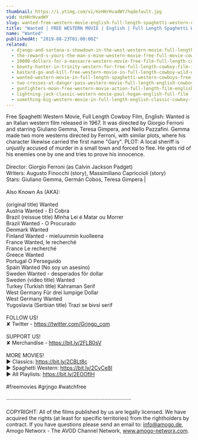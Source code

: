 ```yaml
---
thumbnail: https://i.ytimg.com/vi/HzHHrHvadWY/hqdefault.jpg
vid: HzHHrHvadWY
slug: wanted-free-western-movie-english-full-length-spaghetti-western-classic-feature-film
title: "Wanted | FREE WESTERN MOVIE | English | Full Length Spaghetti Western | Classic Feature Film"
name: "Wanted"
publishedAt: "2019-08-23T01:00:00Z"
related:
  - django-and-sartana-s-showdown-in-the-west-western-movie-full-length-movie-free-film
  - the-reward-s-yours-the-man-s-mine-western-movie-free-full-movie-cowboy-feature-film
  - 10000-dollars-for-a-massacre-western-movie-free-film-full-length-cowboy-films-english
  - bounty-hunter-in-trinity-western-for-free-full-length-cowboy-film-italo-western
  - bastard-go-and-kill-free-western-movie-in-full-length-cowboy-wild-west-film
  - wanted-western-movie-in-full-length-spaghetti-western-cowboys-free-movie
  - two-crosses-at-danger-pass-western-movie-full-length-english-cowboy-film
  - gunfighters-moon-free-western-movie-action-full-length-film-english
  - lightning-jack-classic-western-movie-paul-hogan-english-full-film
  - something-big-western-movie-in-full-length-english-classic-cowboy-film-free-full-westerns
---
```


Free Spaghetti Western Movie, Full Length Cowboy Film, English: Wanted is an Italian western film released in 1967. It was directed by Giorgio Ferroni and starring Giuliano Gemma, Teresa Gimpera, and Nello Pazzafini. Gemma made two more westerns directed by Ferroni, with similar plots, where his character likewise carried the first name "Gary". PLOT: A local sheriff is unjustly accused of murder in a small town and forced to flee. He gets rid of his enemies one by one and tries to prove his innocence.<br />
<br />
Director: Giorgio Ferroni (as Calvin Jackson Padget)<br />
Writers: Augusto Finocchi (story), Massimiliano Capriccioli (story)<br />
Stars: Giuliano Gemma, Germán Cobos, Teresa Gimpera |<br />
<br />
Also Known As (AKA):<br />
<br />
(original title) Wanted<br />
Austria Wanted - El Cobra<br />
Brazil (reissue title) Minha Lei é Matar ou Morrer<br />
Brazil Wanted - O Procurado<br />
Denmark Wanted<br />
Finland Wanted - mieluummin kuolleena<br />
France Wanted, le recherché<br />
France Le recherché<br />
Greece Wanted<br />
Portugal O Perseguido<br />
Spain Wanted (No soy un asesino)<br />
Sweden Wanted - desperados för dollar<br />
Sweden (video title) Wanted<br />
Turkey (Turkish title) Kahraman Serif<br />
West Germany Für drei lumpige Dollar<br />
West Germany Wanted<br />
Yugoslavia (Serbian title) Trazi se bivsi serif<br />
<br />
FOLLOW US!<br />
✘ Twitter - https://twitter.com/Grjngo_com<br />
<br />
SUPPORT US!<br />
✘ Merchandise - https://bit.ly/2FLB0sV<br />
<br />
MORE MOVIES! <br />
► Classics: https://bit.ly/2CBLt8c <br />
► Spaghetti Western: https://bit.ly/2CyCe8I <br />
► All Playlists: https://bit.ly/2EOOfIH <br />
<br />
#freemovies #grjngo #watchfree<br />
<br />
····················································································<br />
<br />
COPYRIGHT: All of the films published by us are legally licensed. We have acquired the rights (at least for specific territories) from the rightholders by contract. If you have questions please send an email to: info@amogo.de, Amogo Networx - The AVOD Channel Network, www.amogo-networx.com.